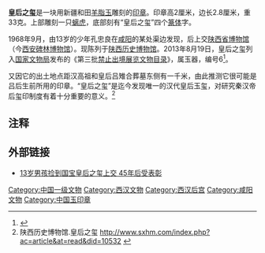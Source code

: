 {{禁止出境展览文物
| 图片 = “皇后之玺”玉印上部, 2015-09-22.jpg
| 名称 = 西汉“皇后之玺”玉玺
| 时代 = [[西汉|西汉]]
| 出土 = [[陕西|陕西]][[咸阳|咸阳]]汉高祖长陵附近发现
| 现藏 = [[陕西历史博物馆|陕西历史博物馆]]
| 登录 = 2013年
}}
'''皇后之玺'''是一块用新疆和田[[羊脂玉|羊脂玉]]雕刻的[[印章|印章]]。印章高2厘米，边长2.8厘米，重33克。上部雕刻一只[[螭虎|螭虎]]，底部刻有“皇后之玺”四个[[篆体|篆体]]字。

1968年9月，由13岁的少年孔忠良在[[咸阳市|咸阳]]的某处渠边发现，后上交[[陕西省博物馆|陕西省博物馆]]（今[[西安碑林博物馆|西安碑林博物馆]]）。现陈列于[[陕西历史博物馆|陕西历史博物馆]]。2013年8月19日，皇后之玺列入[[国家文物局|国家文物局]]发布的《第三批[[禁止出国（境）展览文物|禁止出境展览文物目录]]》，属玉器，编号6<ref>{{Cite web |url= http://www.chinanews.com/cul/2013/08-19/5180173_3.shtml |title= 94件一级文物列入"第三批禁止出境展览文物目录" |author=  |date= 2013-08-19 |publisher= 中国新闻网 |language= zh-hans |accessdate= 2013-09-01 |quote=  |archive-date= 2015-02-04 |archive-url= https://web.archive.org/web/20150204062339/http://www.chinanews.com/cul/2013/08-19/5180173_3.shtml |dead-url= no }}</ref>。

又因它的出土地点距汉高祖和皇后吕雉合葬墓东侧有一千米，由此推测它很可能是吕后生前所用的印章。“皇后之玺”是迄今发现唯一的汉代皇后玉玺，对研究秦汉帝后玺印制度有着十分重要的意义。<ref>陕西历史博物馆.皇后之玺 http://www.sxhm.com/index.php?ac=article&at=read&did=10532 {{Wayback|url=http://www.sxhm.com/index.php?ac=article&at=read&did=10532 |date=20200626133438 }}</ref>

== 注释 ==

<references/>

== 外部链接 ==
*[http://news.qq.com/a/20121202/000039.htm 13岁男孩捡到国宝皇后之玺上交 45年后受表彰] {{Wayback|url=http://news.qq.com/a/20121202/000039.htm |date=20121205024356 }}

{{禁止出境展览文物索引}}
[[Category:中国一级文物|Category:中国一级文物]]
[[Category:西汉文物|Category:西汉文物]]
[[Category:西汉后宫|Category:西汉后宫]]
[[Category:咸阳文物|Category:咸阳文物]]
[[Category:中国玉印章|Category:中国玉印章]]
